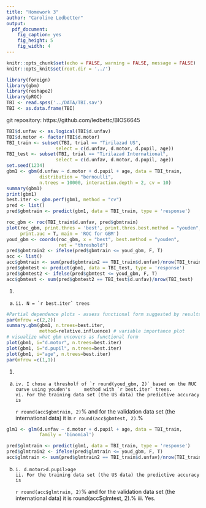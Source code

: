 ```yaml
---
title: "Homework 3"
author: "Caroline Ledbetter"
output:
  pdf_document:
    fig_caption: yes
    fig_height: 5
    fig_width: 4
---
```

```r
knitr::opts_chunk$set(echo = FALSE, warning = FALSE, message = FALSE)
knitr::opts_knit$set(root.dir = '../')
```


```r
library(foreign)
library(gbm)
library(reshape2)
library(pROC)
TBI <- read.spss('../DATA/TBI.sav')
TBI <- as.data.frame(TBI)
```
git repository: https://github.com/ledbettc/BIOS6645

```r
TBI$d.unfav <- as.logical(TBI$d.unfav)
TBI$d.motor <- factor(TBI$d.motor)
TBI_train <- subset(TBI, trial == "Tirilazad US", 
                  select = c(d.unfav, d.motor, d.pupil, age))
TBI_test <- subset(TBI, trial == "Tirilazad International", 
                  select = c(d.unfav, d.motor, d.pupil, age))
set.seed(1234) 
gbm1 <- gbm(d.unfav ~ d.motor + d.pupil + age, data = TBI_train,  
            distribution = "bernoulli",
            n.trees = 10000, interaction.depth = 2, cv = 10)
summary(gbm1)
print(gbm1)
best.iter <- gbm.perf(gbm1, method = "cv")
pred <- list()
pred$gbmtrain <- predict(gbm1, data = TBI_train, type = 'response')

roc_gbm <- roc(TBI_train$d.unfav, pred$gbmtrain)
plot(roc_gbm, print.thres = 'best', print.thres.best.method = "youden", 
     print.auc = T, main = 'ROC for GBM')
youd_gbm <- coords(roc_gbm, x = "best", best.method = "youden", 
                   ret = "threshold")
pred$gbmtrain2 <- ifelse(pred$gbmtrain <= youd_gbm, F, T)
acc <- list()
acc$gbmtrain <- sum(pred$gbmtrain2 == TBI_train$d.unfav)/nrow(TBI_train)
pred$gbmtest <- predict(gbm1, data = TBI_test, type = 'response')
pred$gbmtest2 <- ifelse(pred$gbmtest <= youd_gbm, F, T)
acc$gbmtest <- sum(pred$gbmtest2 == TBI_test$d.unfav)/nrow(TBI_test)
```

1.  
  a.   
    ii. N = `r best.iter` trees  


```r
#Partial dependence plots - assess functional form suggested by results of gbm
par(mfrow =c(2,2))
summary.gbm(gbm1, n.trees=best.iter, 
            method=relative.influence) # variable importance plot
# visualize what gbm uncovers as functional form
plot(gbm1, i="d.motor", n.trees=best.iter) 
plot(gbm1, i="d.pupil", n.trees=best.iter)
plot(gbm1, i="age", n.trees=best.iter)
par(mfrow =c(1,1))
```

1.   
  a.   
    iv. I chose a thresholf of `r round(youd_gbm, 2)` based on the RUC curve using youden's     method with `r best.iter` trees.   
    vi. For the training data set (the US data) the predictive accuracy is 
        `r round(acc$gbmtrain, 2)`% and for the validation data set 
        (the international data)
        it is `r round(acc$gbmtest, 2)`.%   
      
```r
glm1 <- glm(d.unfav ~ d.motor + d.pupil + age, data = TBI_train, 
            family = 'binomial')

pred$glmtrain <- predict(glm1, data = TBI_train, type = 'response')
pred$glmtrain2 <- ifelse(pred$glmtrain <= youd_gbm, F, T)
acc$glmtrain <- sum(pred$glmtrain2 == TBI_train$d.unfav)/nrow(TBI_train)

```
  
  b.  
    i. d.motor>d.pupil>age  
    ii. For the training data set (the US data) the predictive accuracy is 
        `r round(acc$glmtrain, 2)`% and for the validation data set 
        (the international data)
        it is round(acc$glmtest, 2).%
    iii. Yes. 
            
```r

```